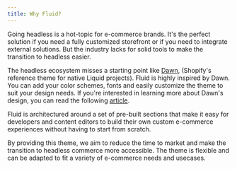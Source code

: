 ```yaml
---
title: Why Fluid?
---
```


Going headless is a hot-topic for e-commerce brands. It's the perfect
solution if you need a fully customized storefront or if you need to integrate external solutions.
But the industry lacks for solid tools to make the transition to headless easier.

The headless ecosystem misses a starting point like [Dawn](https://shopify.dev/docs/themes/tools/dawn),
(Shopify's reference theme for native Liquid projects). Fluid is highly inspired by
Dawn. You can add your color schemes, fonts and easily customize the theme to suit your design needs.
If you're interested in learning more about Dawn's design, you can read the following [article](https://ux.shopify.com/next-generation-theme-design-5aae94f6d44c).

Fluid is architectured around a set of pre-built sections that make it easy for
developers and content editors to build their own custom e-commerce experiences without having
to start from scratch.

By providing this theme, we aim to reduce the time to market and make the
transition to headless commerce more accessible. The theme is flexible and
can be adapted to fit a variety of e-commerce needs and usecases.
